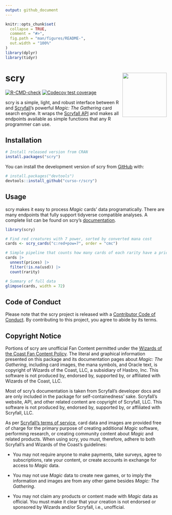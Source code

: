 ```yaml
---
output: github_document
---
```


<!-- README.md is generated from README.Rmd. Please edit that file -->

```r
knitr::opts_chunk$set(
  collapse = TRUE,
  comment = "#>",
  fig.path = "man/figures/README-",
  out.width = "100%"
)
library(dplyr)
library(tidyr)
```

# scry <a href="https://curso-r.github.io/scry/"><img src="man/figures/logo.png" align="right" height="138" /></a>

<!-- badges: start -->
[![R-CMD-check](https://github.com/curso-r/scry/workflows/R-CMD-check/badge.svg)](https://github.com/curso-r/scry/actions)
[![Codecov test coverage](https://codecov.io/gh/curso-r/scry/branch/main/graph/badge.svg)](https://app.codecov.io/gh/curso-r/scry?branch=main)
<!-- badges: end -->

scry is a simple, light, and robust interface between R and
[Scryfall](https://scryfall.com/)'s powerful _Magic: The Gathering_ card search
engine. It wraps the [Scryfall API](https://scryfall.com/docs/api) and makes all
endpoints available as simple functions that any R programmer can use.

## Installation

```r
# Install released version from CRAN
install.packages("scry")
```

You can install the development version of scry from
[GitHub](https://github.com/) with:

```r
# install.packages("devtools")
devtools::install_github("curso-r/scry")
```

## Usage

scry makes it easy to process _Magic_ cards' data programatically. There are
many endpoints that fully support tidyverse compatible analyses. A complete list
can be found on scry's [documentation](https://curso-r.github.io/scry/).

```r
library(scry)

# Find red creatures with 7 power, sorted by converted mana cost
cards <- scry_cards("c:red+pow=7", order = "cmc")

# Simple pipeline that counts how many cards of each rarity have a price
cards |>
  unnest(prices) |>
  filter(!is.na(usd)) |>
  count(rarity)

# Summary of full data
glimpse(cards, width = 72)
```

## Code of Conduct

Please note that the scry project is released with a [Contributor Code of
Conduct](https://curso-r.github.io/scry/CODE_OF_CONDUCT.html). By contributing
to this project, you agree to abide by its terms.

## Copyright Notice

Portions of scry are unofficial Fan Content permitted under the [Wizards of the
Coast Fan Content Policy](https://company.wizards.com/en/legal/fancontentpolicy).
The literal and graphical information presented on this package and its
documentation pages about _Magic: The Gathering_, including card images, the
mana symbols, and Oracle text, is copyright of Wizards of the Coast, LLC, a
subsidiary of Hasbro, Inc. This software is not produced by, endorsed by,
supported by, or affiliated with Wizards of the Coast, LLC.

Most of scry's documentation is taken from Scryfall's developer docs and are
only included in the package for self-containedness' sake. Scryfall's website,
API, and other related content are copyright of Scryfall, LLC. This software is
not produced by, endorsed by, supported by, or affiliated with Scryfall, LLC.

As per [Scryfall's terms of service](https://scryfall.com/docs/terms), card data
and images are provided free of charge for the primary purpose of creating
additional _Magic_ software, performing research, or creating community content
about _Magic_ and related products. When using scry, you must, therefore, adhere
to both Scryfall's and Wizards of the Coast's guidelines:

- You may not require anyone to make payments, take surveys, agree to
subscriptions, rate your content, or create accounts in exchange for access to
_Magic_ data.

- You may not use _Magic_ data to create new games, or to imply the information
and images are from any other game besides _Magic: The Gathering_.

- You may not claim any products or content made with _Magic_ data as official.
You must make it clear that your creation is not endorsed or sponsored by
Wizards and/or Scryfall, i.e., unofficial.

